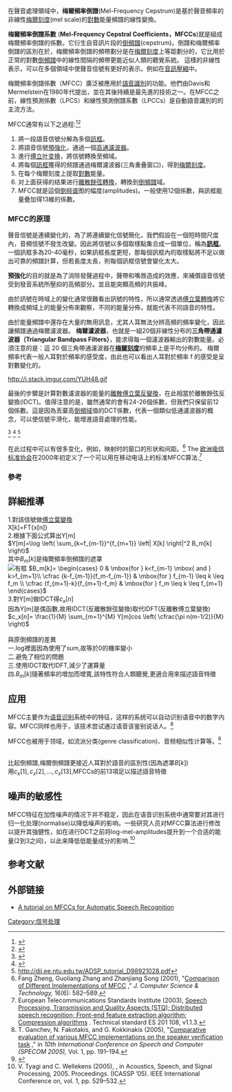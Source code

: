 {{mergeto|梅爾倒頻譜}}
{{NoteTA|G1=Signals and Systems}}
在聲音處理領域中，'''梅爾頻率倒譜'''(Mel-Frequency Cepstrum)是基於聲音頻率的非線性[[梅爾刻度|梅爾刻度]](mel scale)的[[對數|對數]]能量頻譜的線性變換。

'''梅爾頻率倒譜系數''' ('''Mel-Frequency Cepstral Coefficients，MFCCs''')就是組成梅爾頻率倒譜的係數。它衍生自音訊片段的[[倒頻譜|倒頻譜]](cepstrum)。倒譜和梅爾頻率倒譜的區別在於，梅爾頻率倒譜的頻帶劃分是在[[梅爾刻度|梅爾刻度]]上等距劃分的，它比用於正常的對數[[倒頻譜|倒頻譜]]中的線性間隔的頻帶更能近似人類的聽覺系統。
這樣的非線性表示，可以在多個領域中使聲音信號有更好的表示。例如在[[音訊壓縮|音訊壓縮]]中。

梅爾頻率倒譜係數（MFCC）廣泛被應用於[[語音識別|語音識別]]的功能。他們由Davis和Mermelstein在1980年代提出，並在其後持續是最先進的技術之一。在MFCC之前，線性預測係數（LPCS）和線性預測倒譜系數（LPCCs）是自動語音識別的的主流方法。


MFCC通常有以下之過程:<ref>{{cite book | chapter = HMM-based audio keyword generation | author = Min Xu ''et al.'' | title = Advances in Multimedia Information Processing - PCM 2004: 5th Pacific Rim Conference on Multimedia | editor = Kiyoharu Aizawa, Yuichi Nakamura, Shin'ichi Satoh | publisher = Springer | year = 2004 | isbn = 3-540-23985-5 | url = http://cemnet.ntu.edu.sg/home/asltchia/publication/AudioAnalysisUnderstanding/Conference/HMM-Based%20Audio%20Keyword%20Generation.pdf | access-date = 2013-04-26 | archive-date = 2007-05-10 | archive-url = https://web.archive.org/web/20070510193153/http://cemnet.ntu.edu.sg/home/asltchia/publication/AudioAnalysisUnderstanding/Conference/HMM-Based%20Audio%20Keyword%20Generation.pdf | dead-url = yes }}</ref><ref>{{cite journal|last=Sahidullah|first=Md.|coauthors=Saha, Goutam|title=Design, analysis and experimental evaluation of block based transformation in MFCC computation for speaker recognition|journal=Speech Communication|volume=54|issue=4|pages=543–565|doi=10.1016/j.specom.2011.11.004|url=http://www.sciencedirect.com/science/article/pii/S0167639311001622|date=May 2012|access-date=2013-04-26|archive-date=2015-09-24|archive-url=https://web.archive.org/web/20150924163941/http://www.sciencedirect.com/science/article/pii/S0167639311001622|dead-url=no}}</ref>

# 將一段語音信號分解為多個[[訊框|訊框]]。
# 將語音信號[[預強化|預強化]]，通過一個[[高通濾波器|高通濾波器]]。
# 進行[[傅立叶变换|傅立叶变换]]，將信號轉換至頻域。
# 將每個[[訊框|訊框]]獲得的频譜通過梅爾濾波器(三角重叠窗口)，得到[[梅爾刻度|梅爾刻度]]。
# 在每个梅爾刻度上提取[[對數|對數]]能量。
# 对上面获得的结果进行[[離散餘弦轉換|離散餘弦轉換]]，轉換到[[倒頻譜|倒頻譜]]域。
# MFCC就是這個[[倒频谱|倒频谱]]图的幅度(amplitudes)。一般使用12個係數，與訊框能量疊加得13維的係數。

===MFCC的原理===

聲音信號是連續變化的，為了將連續變化信號簡化，我們假設在一個短時間尺度內，音頻信號不發生改變。因此將信號以多個取樣點集合成一個單位，稱為[['''訊框'''|'''訊框''']]。一個訊框多為20-40毫秒，如果訊框長度更短，那每個訊框內的取樣點將不足以做出可靠的頻譜計算，但若長度太長，則每個訊框信號會變化太大。

'''預強化'''的目的就是為了消除發聲過程中，聲帶和嘴唇造成的效應，來補償語音信號受到發音系統所壓抑的高頻部分。並且能突顯高頻的共振峰。

由於訊號在時域上的變化通常很難看出訊號的特性，所以通常透過[[傅立葉轉換|傅立葉轉換]]將它轉換成頻域上的能量分佈來觀察，不同的能量分佈，就能代表不同語音的特性。

由於能量頻譜中還存在大量的無用訊息，尤其人耳無法分辨高頻的頻率變化，因此讓頻譜通過梅爾濾波器。
'''梅爾濾波器'''，也就是一組20個非線性分布的'''三角帶通濾波器（Triangular Bandpass Filters）'''，能求得每一個濾波器輸出的對數能量。必須注意的是：這 20 個三角帶通濾波器在[['''梅爾刻度'''|'''梅爾刻度''']]的頻率上是平均分佈的。
梅爾頻率代表一般人耳對於頻率的感受度，由此也可以看出人耳對於頻率 f 的感受是呈對數變化的。


http://i.stack.imgur.com/YUH48.gif {{Wayback|url=http://i.stack.imgur.com/YUH48.gif |date=20130627223941 }}


最後的步驟是計算對數濾波器的能量的[[離散傅立葉反變換|離散傅立葉反變換]]，在此相當於離散餘弦反變換(IDCT)。值得注意的是，雖然通常的會有24-26個係數，但我們只保留前12個係數。這是因為丟棄高[[倒頻域|倒頻域]]值的DCT係數，代表一個類似低通濾波器的概念，可以使信號平滑化，能增進語音處理的性能。

<ref>{{Cite web |url=http://mirlab.org/jang/books/audiosignalprocessing/speechFeatureMfcc_chinese.asp?title=12-2+MFCC |title=存档副本 |accessdate=2014-06-27 |archive-date=2015-09-21 |archive-url=https://web.archive.org/web/20150921222357/http://mirlab.org/jang/books/audiosignalprocessing/speechFeatureMfcc_chinese.asp?title=12-2+MFCC |dead-url=no }}</ref>
<ref>{{Cite web |url=http://practicalcryptography.com/miscellaneous/machine-learning/guide-mel-frequency-cepstral-coefficients-mfccs/ |title=存档副本 |accessdate=2014-06-27 |archive-date=2014-06-27 |archive-url=https://web.archive.org/web/20140627130711/http://practicalcryptography.com/miscellaneous/machine-learning/guide-mel-frequency-cepstral-coefficients-mfccs/ |dead-url=no }}</ref>
<ref>http://djj.ee.ntu.edu.tw/ADSP_tutorial_D98921028.pdf{{dead link|date=2018年3月 |bot=InternetArchiveBot |fix-attempted=yes }}</ref>



在此过程中可以有很多变化，例如，映射时的窗口的形状和间距。<ref>Fang Zheng, Guoliang Zhang and Zhanjiang Song (2001), "[http://link.springer.com/article/10.1007%2FBF02943243?LI=true#page-1 Comparison of Different Implementations of MFCC] {{Wayback|url=http://link.springer.com/article/10.1007%2FBF02943243?LI=true#page-1 |date=20140202104247 }}," ''J. Computer Science & Technology,'' 16(6): 582–589.</ref> The [[欧洲电信标准协会|欧洲电信标准协会]]在2000年初定义了一个可以用在移动电话上的标准MFCC算法.<ref name="etsi01">European Telecommunications Standards Institute (2003), [http://webapp.etsi.org/workprogram/Report_WorkItem.asp?wki_id=18820 Speech Processing, Transmission and Quality Aspects (STQ); Distributed speech recognition; Front-end feature extraction algorithm; Compression algorithms] {{Wayback|url=http://webapp.etsi.org/workprogram/Report_WorkItem.asp?wki_id=18820 |date=20050315110721 }}. Technical standard ES 201 108, v1.1.3.</ref>



===參考===
{{Reflist}}

== 詳細推導 ==
1.對該信號做[[傅立葉變換|傅立葉變換]]<br>
X[k]=FT{x[n]}<br>
2.根據下面公式算出Y[m]<br>
<math>Y[m]=\log \left( \sum_{k=f_{m-1}}^{f_{m+1}} \left| X[k] \right|^2 B_m[k] \right)</math><br>

其中<math>B_m[k]</math>是梅爾頻率倒頻譜的遮罩<br>
[[File:B_m-k-.png|有框]]
<math>B_m[k]= \begin{cases} 0 & \mbox{for } k<f_{m-1} \mbox{ and } k>f_{m+1}\\ 
\cfrac {k-f_{m-1}}{f_m-f_{m-1}} & \mbox{for } f_{m-1} \leq k \leq f_m \\
\cfrac {f_{m+1}-k}{f_{m+1}-f_m} & \mbox{for } f_m \leq k \leq f_{m+1}  \end{cases}</math><br>

3.對Y[m]做IDCT得<math>c_x[n]</math><br>
因為Y[m]是偶函數,故用IDCT(反離散餘弦變換)取代IDFT(反離散傅立葉變換)<br>
<math>c_x[n]= \frac{1}{M} \sum_{m=1}^{M} Y[m]cos \left( \cfrac{\pi n(m-1/2)}{M} \right) </math><br>
<br>
與原倒頻譜的差異<br>
一.log裡面因為使用了sum,故等於0的機率變小<br>
二.避免了相位的問題<br>
三.使用IDCT取代IDFT,減少了運算量<br>
四.<math>B_m[k]</math>隨著頻率的增加而增寬,該特性符合人類聽覺,更適合用來描述語音特徵<br>

== 应用 ==

MFCC主要作为[[语音识别|语音识别]]系统中的特征，这样的系统可以自动识别语音中的数字内容。MFCC同样也用于{{Link-en|说话人识别|Speaker Recognition}}，该技术尝试通过语音该鉴别说话人。<ref>T. Ganchev, N. Fakotakis, and G. Kokkinakis (2005), "[http://www.wcl.ece.upatras.gr/ganchev/Papers/ganchev17.pdf Comparative evaluation of various MFCC implementations on the speaker verification task] {{webarchive|url=https://web.archive.org/web/20110717210107/http://www.wcl.ece.upatras.gr/ganchev/Papers/ganchev17.pdf |date=2011-07-17 }}," in ''10th International Conference on Speech and Computer (SPECOM 2005),'' Vol. 1, pp. 191–194.</ref>

MFCC也被用于{{Link-en|语音信息检索|music information retrieval}}领域，如流派分类(genre classification)、音频相似性计算等。<ref>
{{cite book
 | title = Information Retrieval for Music and Motion
 | author = Meinard Müller
 | publisher = Springer
 | year = 2007
 | isbn = 978-3-540-74047-6
 | page = 65
 | url = http://books.google.com/books?id=kSzeZWR2yDsC&pg=PA65&dq=mfcc+music+applications#PPA65,M1
 }}</ref>

<br>比起倒頻譜,梅爾倒頻譜更接近人耳對於語音的區別性(因為遮罩<math>B[k]</math>)<br>
用<math>c_x[1],c_x[2],...,c_x[13]</math>,MFCCs的前13項足以描述語音特徵<br>

==噪声的敏感性==

MFCC特征在加性噪声的情况下并不稳定，因此在语音识别系统中通常要对其进行归一化处理(normalise)以降低噪声的影响。一些研究人员对MFCC算法进行修改以提升其強健性，如在进行DCT之前将log-mel-amplitudes提升到一个合适的能量(2到3之间)，以此来降低低能量成分的影响.<ref>V. Tyagi and C. Wellekens (2005), {{doi-inline|10.1109/ICASSP.2005.1415167|On desensitizing the Mel-Cepstrum to spurious spectral components for Robust Speech Recognition}}, in Acoustics, Speech, and Signal Processing, 2005. Proceedings. (ICASSP ’05). IEEE International Conference on, vol. 1, pp. 529–532.</ref>

== 参考文献 ==

{{reflist}}

==外部链接==
*[http://www.practicalcryptography.com/miscellaneous/machine-learning/guide-mel-frequency-cepstral-coefficients-mfccs/ A tutorial on MFCCs for Automatic Speech Recognition] {{Wayback|url=http://www.practicalcryptography.com/miscellaneous/machine-learning/guide-mel-frequency-cepstral-coefficients-mfccs/ |date=20130301055837 }}

[[Category:信号处理|Category:信号处理]]